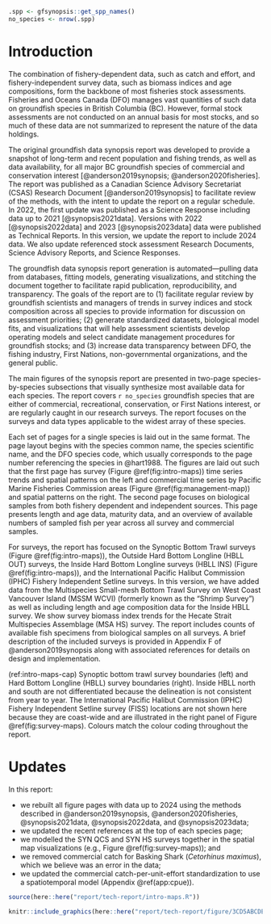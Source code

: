 ```r
.spp <- gfsynopsis::get_spp_names()
no_species <- nrow(.spp)
```

# Introduction {#sec:introduction}

The combination of fishery-dependent data, such as catch and effort, and fishery-independent survey data, such as biomass indices and age compositions, form the backbone of most fisheries stock assessments.
Fisheries and Oceans Canada (DFO) manages vast quantities of such data on groundfish species in British Columbia (BC).
However, formal stock assessments are not conducted on an annual basis for most stocks, and so much of these data are not summarized to represent the nature of the data holdings.

The original groundfish data synopsis report was developed to provide a snapshot of long-term and recent population and fishing trends, as well as data availability, for all major BC groundfish species of commercial and conservation interest [@anderson2019synopsis; @anderson2020fisheries].
The report was published as a Canadian Science Advisory Secretariat (CSAS) Research Document [@anderson2019synopsis] to facilitate review of the methods, with the intent to update the report on a regular schedule.
In 2022, the first update was published as a Science Response including data up to 2021 [@synopsis2021data].
Versions with 2022 [@synopsis2022data] and 2023 [@synopsis2023data] data were published as Technical Reports.
In this version, we update the report to include 2024 data.
We also update referenced stock assessment Research Documents, Science Advisory Reports, and Science Responses.

The groundfish data synopsis report generation is automated---pulling data from databases, fitting models, generating visualizations, and stitching the document together to facilitate rapid publication, reproducibility, and transparency.
The goals of the report are to
(1) facilitate regular review by groundfish
scientists and managers of trends in survey indices and stock composition
across all species to provide information for discussion on assessment
priorities;
(2) generate standardized datasets, biological model fits, and visualizations that will help assessment scientists develop operating models and select candidate management procedures for groundfish stocks; and
(3) increase data transparency between DFO, the fishing industry, First Nations, non-governmental organizations, and the general public.

The main figures of the synopsis report are presented in two-page species-by-species subsections that visually synthesize most available data for each species.
The report covers `r no_species` groundfish species that are either of commercial, recreational, conservation, or First Nations interest, or are regularly caught in our research surveys.
The report focuses on the surveys and data types applicable to the widest array of these species.

Each set of pages for a single species is laid out in the same format.
The page layout begins with the species common name, the species scientific name, and the DFO species code, which usually corresponds to the page number referencing the species in @hart1988.
The figures are laid out such that the first page has survey (Figure \@ref(fig:intro-maps)) time series trends and spatial patterns on the left and commercial time series by Pacific Marine Fisheries Commission areas (Figure \@ref(fig:management-map)) and spatial patterns on the right.
The second page focuses on biological samples from both fishery dependent and independent sources.
This page presents length and age data, maturity data, and an overview of available numbers of sampled fish per year across all survey and commercial samples.

For surveys, the report has focused on the Synoptic Bottom Trawl surveys (Figure \@ref(fig:intro-maps)), the Outside Hard Bottom Longline (HBLL OUT) surveys, the Inside Hard Bottom Longline surveys (HBLL INS) (Figure \@ref(fig:intro-maps)), and the International Pacific Halibut Commission (IPHC) Fishery Independent Setline surveys.
In this version, we have added data from the Multispecies Small-mesh Bottom Trawl Survey on West Coast Vancouver Island (MSSM WCVI) (formerly known as the "Shrimp Survey") as well as including length and age composition data for the Inside HBLL survey.
We show survey biomass index trends for the Hecate Strait Multispecies Assemblage (MSA HS) survey.
The report includes counts of available fish specimens from biological samples on all surveys.
A brief description of the included surveys is provided in Appendix F of @anderson2019synopsis along with associated references for details on design and implementation.

(ref:intro-maps-cap) Synoptic bottom trawl survey boundaries (left) and Hard Bottom Longline (HBLL) survey boundaries (right). 
Inside HBLL north and south are not differentiated because the delineation is not consistent from year to year. 
The International Pacific Halibut Commission (IPHC) Fishery Independent Setline survey (FISS) locations are not shown here because they are coast-wide and are illustrated in the right panel of Figure \@ref(fig:survey-maps).
Colours match the colour coding throughout the report.

# Updates {#sec:update}

In this report:

* we rebuilt all figure pages with data up to 2024 using the methods described in @anderson2019synopsis, @anderson2020fisheries, @synopsis2021data, @synopsis2022data, and @synopsis2023data;
* we updated the recent references at the top of each species page;
* we modelled the SYN QCS and SYN HS surveys together in the spatial map visualizations (e.g., Figure \@ref(fig:survey-maps)); and
* we removed commercial catch for Basking Shark (*Cetorhinus maximus*), which we believe was an error in the data;
* we updated the commercial catch-per-unit-effort standardization to use a spatiotemporal model (Appendix \@ref(app:cpue)).

\clearpage

```r
source(here::here("report/tech-report/intro-maps.R"))
```

```r
knitr::include_graphics(here::here("report/tech-report/figure/3CD5ABCDE.png"), dpi = NA)
```

